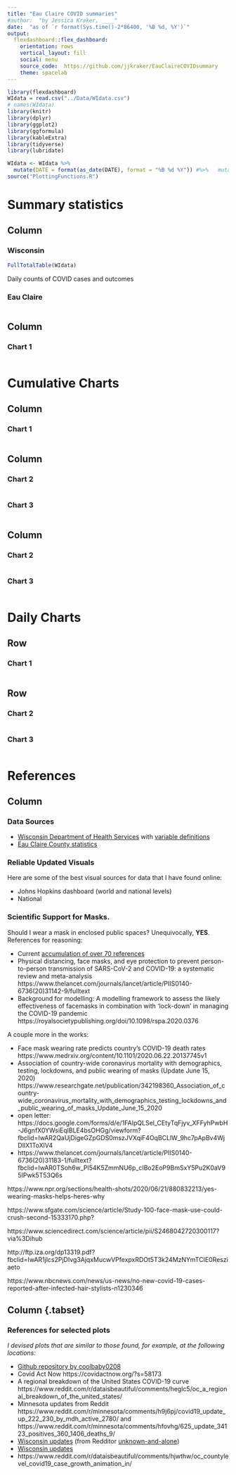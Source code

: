 ```yaml
---
title: "Eau Claire COVID summaries"
#author:  "by Jessica Kraker, ____"
date:  "as of `r format(Sys.time()-2*86400, '%B %d, %Y')`"
output: 
  flexdashboard::flex_dashboard:
    orientation: rows
    vertical_layout: fill
    social: menu
    source_code:  https://github.com/jjkraker/EauClaireCOVIDsummary
    theme: spacelab
---
```


```r
library(flexdashboard)
WIdata = read.csv("../Data/WIdata.csv")
# names(WIdata)  
library(knitr)
library(dplyr)
library(ggplot2)
library(ggformula)
library(kableExtra)
library(tidyverse)
library(lubridate)

WIdata <- WIdata %>% 
  mutate(DATE = format(as_date(DATE), format = "%B %d %Y")) #%>%   mutate()
source("PlottingFunctions.R")
```


Summary statistics {data-orientation=columns}
=====================================     

Column {.tabset}
-------------------------------------
   
### Wisconsin {data-width=300}
    
```r
FullTotalTable(WIdata)
```

Daily counts of COVID cases and outcomes

### Eau Claire

    
```r
```
Column {data-width=600}
-------------------------------------
    
### Chart 1
    
```r
```

Cumulative Charts {data-orientation=columns}
=====================================  
    

Column {data-width=400}
-------------------------------------
    
### Chart 1
    
```r
```
   
Column {.tabset}
-------------------------------------
   
### Chart 2

```r
```   
 
### Chart 3
    
```r
```

Column {.tabset}
-------------------------------------
   
### Chart 2

```r
```   
 
### Chart 3
    
```r
```

Daily Charts {data-orientation=rows}
=====================================     
   
Row {data-height=600}
-------------------------------------

### Chart 1

```r
```

Row {data-height=400}
-------------------------------------
   
### Chart 2

```r
```   
    
### Chart 3

```r
```

References {data-orientation=rows}
=====================================     


Column {data-width=200}
-------------------------------------
    
### Data Sources

   * [Wisconsin Department of Health Services](https://data.dhsgis.wi.gov/datasets/covid-19-historical-data-table/data?where=GEO%20%3D%20%27State%27) with [variable definitions](https://www.dhs.wisconsin.gov/publications/p02677.pdf)
   * [Eau Claire County statistics]( https://coronavirus-and-covid-19-information-hub-eccounty.hub.arcgis.com/)

### Reliable Updated Visuals

Here are some of the best visual sources for data that I have found online:

   * Johns Hopkins dashboard (world and national levels)
   * National

   
   
### Scientific Support for Masks.

Should I wear a mask in enclosed public spaces?  Unequivocally, **YES**.  References for reasoning:

   * Current [accumulation of over 70 references](https://threader.app/thread/1279144399897866248)
   * Physical distancing, face masks, and eye protection to prevent person-to-person transmission of SARS-CoV-2 and COVID-19: a systematic review and meta-analysis  https://www.thelancet.com/journals/lancet/article/PIIS0140-6736(20)31142-9/fulltext
   * Background for modelling: A modelling framework to assess the likely effectiveness of facemasks in combination with ‘lock-down’ in managing the COVID-19 pandemic   https://royalsocietypublishing.org/doi/10.1098/rspa.2020.0376
   
A couple more in the works:

   * Face mask wearing rate predicts country's COVID-19 death rates https://www.medrxiv.org/content/10.1101/2020.06.22.20137745v1
   * Association of country-wide coronavirus mortality with demographics, testing, lockdowns, and public wearing of masks (Update June 15, 2020) https://www.researchgate.net/publication/342198360_Association_of_country-wide_coronavirus_mortality_with_demographics_testing_lockdowns_and_public_wearing_of_masks_Update_June_15_2020
   * open letter:  https://docs.google.com/forms/d/e/1FAIpQLSel_CEtyTqFjyv_XFFyhPwbH-J6gnfX0YWsiEqlBLE4bsOHGg/viewform?fbclid=IwAR2QaUjDigeGZpGDS0mszJVXqiF4OqBCLlW_9hc7pApBv4WjDlIX1ToXlV4
   * https://www.thelancet.com/journals/lancet/article/PIIS0140-6736(20)31183-1/fulltext?fbclid=IwAR0TSoh6w_Pl54K5ZmmNU6p_cIBo2EoP9BmSxY5Pu2K0aV95IPwk5T53Q6s

https://www.npr.org/sections/health-shots/2020/06/21/880832213/yes-wearing-masks-helps-heres-why

https://www.sfgate.com/science/article/Study-100-face-mask-use-could-crush-second-15333170.php?

https://www.sciencedirect.com/science/article/pii/S2468042720300117?via%3Dihub

http://ftp.iza.org/dp13319.pdf?fbclid=IwAR1jlcs2PjDIvg3AjqxMucwVPfexpxRDOt5T3k24MzNYmTCIE0Resziaeto

https://www.nbcnews.com/news/us-news/no-new-covid-19-cases-reported-after-infected-hair-stylists-n1230346

Column {.tabset}{data-width=300}
-------------------------------------

###  References for selected plots

*I devised plots that are similar to those found, for example, at the following locations:*

   * [Github repository by coolbaby0208](https://github.com/coolbaby0208/MN-COVID19)
   * Covid Act Now https://covidactnow.org/?s=58173
   * A regional breakdown of the United States COVID-19 curve https://www.reddit.com/r/dataisbeautiful/comments/heglc5/oc_a_regional_breakdown_of_the_united_states/
   * Minnesota updates from Reddit  https://www.reddit.com/r/minnesota/comments/h9j6pj/covid19_update_up_222_230_by_mdh_active_2780/ and https://www.reddit.com/r/minnesota/comments/hfovhg/625_update_34123_positives_360_1406_deaths_9/
   * [Wisconsin updates](https://www.reddit.com/r/CoronavirusWI/comments/hftc25/62520_graphs/) (from Redditor [unknown-and-alone](https://www.reddit.com/user/unknown-and-alone)) 
   * <a href="https://www.reddit.com/r/CoronavirusWI/comments/hftc25/62520_graphs/" target="_blank">Wisconsin updates</a>
   * https://www.reddit.com/r/dataisbeautiful/comments/hjwthw/oc_countylevel_covid19_case_growth_animation_in/
   